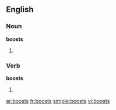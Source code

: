 ==English==

===Noun===
'''boosts'''

# {{plural of|[[boost]]}}

===Verb===
'''boosts'''

# {{third person singular of|[[boost]]}}

[[ar:boosts]]
[[fr:boosts]]
[[simple:boosts]]
[[vi:boosts]]